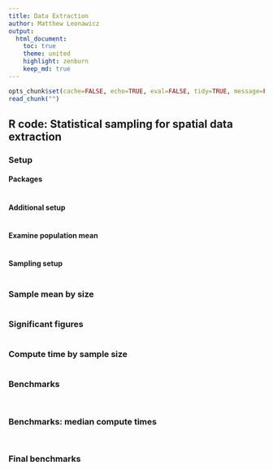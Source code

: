 ```yaml
---
title: Data Extraction
author: Matthew Leonawicz
output:
  html_document:
    toc: true
    theme: united
    highlight: zenburn
    keep_md: true
---
```


```r
opts_chunk$set(cache=FALSE, echo=TRUE, eval=FALSE, tidy=TRUE, message=FALSE, warning=FALSE)
read_chunk("")
```

## **R** code: Statistical sampling for spatial data extraction

### Setup

#### Packages

```r
```

#### Additional setup

```r
```

#### Examine population mean

```r
```

#### Sampling setup

```r
```

### Sample mean by size

```r
```

### Significant figures

```r
```

### Compute time by sample size

```r
```

### Benchmarks

```r
```

```r
```

### Benchmarks: median compute times

```r
```

```r
```

### Final benchmarks

```r
```

```r
```
